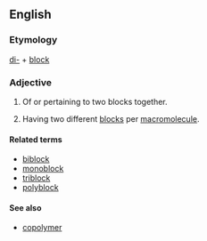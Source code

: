 ==English==

===Etymology===
[[di-]] + [[block]]

===Adjective===
{{en-adj|-}}

# Of or pertaining to two blocks together.
# {{label|en|chemistry|of a [[polymer]]}} Having two different [[block]]s per [[macromolecule]].

====Related terms====
* [[biblock]]
* [[monoblock]]
* [[triblock]]
* [[polyblock]]

====See also====
* [[copolymer]]